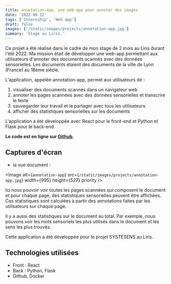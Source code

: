 ```yaml
---
title: annotation-app, une web-app pour annoter des images
date: '2022-08-12'
tags: ['Internship', 'Web app']
draft: false
images: ['/static/images/projects/annotation-app.jpg']
summary: 'Stage au Liris.'
---
```


Ce projet a été réalisé dans le cadre de mon stage de 2 mois au Liris durant l'été 2022.
Ma mission était de développer une web-app permettant aux utilisateurs
d'annoter des documents scannés avec des données sensorielles.
Les documents étaient des documents de la ville de Lyon (France) au 18ème siècle.

L'application, appelée annotation-app, permet aux utilisateurs de :
1. visualiser des documents scannés dans un navigateur web
2. annoter les pages scannées avec des données sensorielles et transcrire le texte
3. sauvegarder leur travail et le partager avec tous les utilisateurs
4. afficher des statistiques sensorielles sur les documents

L'application a été développée avec React pour le front-end et Python et Flask pour le back-end.

**Le code est en ligne sur [Github](https://github.com/alexisreis/annotation-app).**

## Captures d'écran

* la vue document :

<Image
	alt={`annotation-app`}
	src={`/static/images/projects/annotation-app.jpg`}
	width={995}
	height={527}
	priority
/>

Ici nous pouvoir voir toutes les pages scannées qui composent le document et pour
chaque page, des statistiques sensorielles peuvent être affichées. Ces statistiques
sont calculées à partir des annotations faites par les utilisateurs sur chaque page.

Il y a aussi des statistiques sur le document au total. Par exemple, nous
pouvons voir les mots sensoriels les plus utilisés dans le document et les sens les
plus trouvés.

Cette application a été développée pour le projet SYSTESENS au Liris.


## Technologies utilisées

* Front : React
* Back : Python, Flask
* Github, Docker